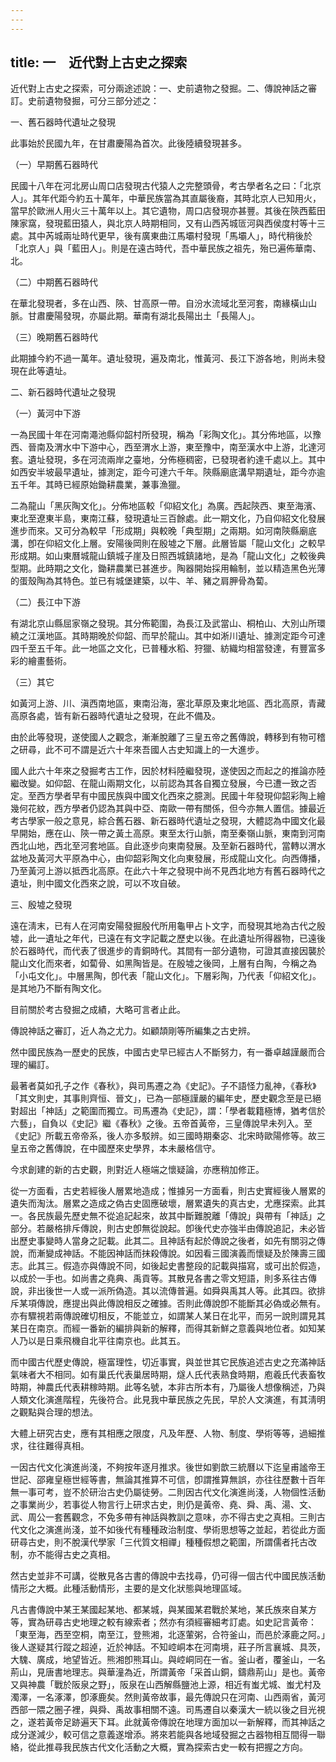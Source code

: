 ```yaml
---
---
---
```

title: 一　近代對上古史之探索
---




近代對上古史之探索，可分兩途述說：一、史前遺物之發掘。二、傳說神話之審訂。史前遺物發掘，可分三部分述之：

一、舊石器時代遺址之發現

此事始於民國九年，在甘肅慶陽為首次。此後陸續發現甚多。

（一）早期舊石器時代

民國十八年在河北房山周口店發現古代猿人之完整頭骨，考古學者名之曰：「北京人」。其年代距今約五十萬年，中華民族當為其直屬後裔，其時北京人已知用火，當早於歐洲人用火三十萬年以上。其它遺物，周口店發現亦甚豐。其後在陝西藍田陳家窩，發現藍田猿人，與北京人時期相同，又有山西芮城匼河與西侯度村等十三處。其中芮城兩址時代更早，後有廣東曲江馬壩村發現「馬壩人」，時代稍後於「北京人」與「藍田人」。則是在遠古時代，吾中華民族之祖先，殆已遍佈華南、北。

（二）中期舊石器時代

在華北發現者，多在山西、陝、甘高原一帶。自汾水流域北至河套，南緣橫山山脈。甘肅慶陽發現，亦屬此期。華南有湖北長陽出土「長陽人」。

（三）晚期舊石器時代

此期據今約不過一萬年。遺址發現，遍及南北，惟黃河、長江下游各地，則尚未發現在此等遺址。

二、新石器時代遺址之發現

（一）黃河中下游

一為民國十年在河南澠池縣仰韶村所發現，稱為「彩陶文化」。其分佈地區，以豫西、晉南及渭水中下游中心，西至渭水上游，東至豫中，南至漢水中上游，北達河套。遺址發現，多在河流兩岸之臺地，分佈極稠密，已發現者約達千處以上。其中如西安半坡最早遺址，據測定，距今可達六千年。陝縣廟底溝早期遺址，距今亦逾五千年。其時已經原始鋤耕農業，兼事漁獵。

二為龍山「黑灰陶文化」。分佈地區較「仰紹文化」為廣。西起陝西、東至海濱、東北至遼東半島，東南江蘇，發現遺址三百餘處。此一期文化，乃自仰紹文化發展進步而來。又可分為較早「形成期」與較晚「典型期」之兩期。如河南陝縣廟底溝，卽在仰紹文化上層。安陽後岡則在殷墟之下層。此層皆屬「龍山文化」之較早形成期。如山東曆城龍山鎮城子崖及日照西城鎮諸地，是為「龍山文化」之較後典型期。此時期之文化，鋤耕農業已甚進步。陶器開始採用輪制，並以精造黑色光薄的蛋殼陶為其特色。並已有城堡建築，以牛、羊、豬之肩胛骨為蔔。

（二）長江中下游

有湖北京山縣屈家嶺之發現。其分佈範圍，為長江及武當山、桐柏山、大別山所環繞之江漢地區。其時期晚於仰韶、而早於龍山。其中如淅川遺址、據測定距今可達四千至五千年。此一地區之文化，已普種水稻、狩獵、紡織均相當發達，有豐富多彩的繪畫藝術。

（三）其它

如黃河上游、川、滇西南地區，東南沿海，塞北草原及東北地區、西北高原，青藏高原各處，皆有新石器時代遺址之發現，在此不備及。

由於此等發現，遂使國人之觀念，漸漸脫離了三皇五帝之舊傳說，轉移到有物可稽之研尋，此不可不謂是近六十年來吾國人古史知識上的一大進步。

國人此六十年來之發掘考古工作，因於材料陸繼發現，遂使因之而起之的推論亦陸繼改變。如仰韶、在龍山兩期文化，以前認為其各自獨立發展，今已遭一致之否定。至西方學者早有中國民族與中國文化西來之臆測。民國十年發現仰韶彩陶上繪幾何花紋，西方學者仍認為其與中亞、南歐一帶有關係，但今亦無人置信。據最近考古學家一般之意見，綜合舊石器、新石器時代遺址之發現，大體認為中國文化最早開始，應在山、陝一帶之黃土高原。東至太行山脈，南至秦嶺山脈，東南到河南西北山地，西北至河套地區。自此逐步向東南發展。及至新石器時代，當轉以渭水盆地及黃河大平原為中心，由仰韶彩陶文化向東發展，形成龍山文化。向西傳播，乃至黃河上游以抵西北高原。在此六十年之發現中尚不見西北地方有舊石器時代之遺址，則中國文化西來之說，可以不攻自破。



三、殷墟之發現

遠在淸末，已有人在河南安陽發掘殷代所用龜甲占卜文字，而發現其地為古代之殷墟，此一遺址之年代，已遠在有文字記載之歷史以後。在此遺址所得器物，已遠後於石器時代，而代表了很進步的青銅時代。其間有一部分遺物，可證其直接因襲於龍山文化而來者，如蔔骨、如黑陶皆是。在殷墟之後岡，上層有白陶，今稱之為「小屯文化」。中層黑陶，卽代表「龍山文化」。下層彩陶，乃代表「仰紹文化」。是其地乃不斷有陶文化。

目前關於考古發掘之成績，大略可言者止此。

傳說神話之審訂，近人為之尤力。如顧頡剛等所編集之古史辨。

然中國民族為一歷史的民族，中國古史早已經古人不斷努力，有一番卓越謹嚴而合理的編訂。

最著者莫如孔子之作《春秋》，與司馬遷之為《史記》。子不語怪力亂神，《春秋》「其文則史，其事則齊恒、晉文」，已為一部極謹嚴的編年史，歷史觀念至是已絕對超出「神話」之範圍而獨立。司馬遷為《史記》，謂：「學者載籍極博，猶考信於六藝」，自負以《史記》繼《春秋》之後。五帝首黃帝，三皇傳說早未列入。至《史記》所載五帝帝系，後人亦多駁辨。如三國時期秦宓、北宋時歐陽修等。故三皇五帝之舊傳說，在中國歷來史學界，本未嚴格信守。

今求創建的新的古史觀，則對近人極端之懷疑論，亦應稍加修正。

從一方面看，古史若經後人層累地造成；惟據另一方面看，則古史實經後人層累的遺失而淘汰。層累之造成之偽古史固應破壞，層累遺失的真古史，尤應探索。此其一。各民族最先歷史無不從追記起來，故其中斷難脫離「傳說」與帶有「神話」之部分。若嚴格排斥傳說，則古史卽無從說起。卽後代史亦強半由傳說追記，未必皆出歷史事變時人當身之記載。此其二。且神話有起於傳說之後者，如先有關羽之傳說，而漸變成神話。不能因神話而抹殺傳說。如因看三國演義而懷疑及於陳壽三國志。此其三。假造亦與傳說不同，如後起史書整段的記載與描寫，或可出於假造，以成於一手也。如尚書之堯典、禹貢等。其散見各書之零文短語，則多系往古傳說，非出後世一人或一派所偽造。其以流傳普遍。如舜與禹其人等。此其四。欲排斥某項傳說，應提出與此傳說相反之確據。否則此傳說卽不能斷其必偽或必無有。亦有驟視若兩傳說確切相反，不能並立，如謂某人某日在北平，而另一說則謂見其某日在南京。而經一番新的編排與新的解釋，而得其新鮮之意義與地位者。如知某人乃以是日乘飛機自北平往南京也。此其五。

而中國古代歷史傳說，極富理性，切近事實，與並世其它民族追述古史之充滿神話氣味者大不相同。如有巢氏代表巢居時期，燧人氏代表熟食時期，庖羲氏代表畜牧時期，神農氏代表耕稼時期。此等名號，本非古所本有，乃屬後人想像稱述，乃與人類文化演進階程，先後符合。此見我中華民族之先民，早於人文演進，有其淸明之觀點與合理的想法。

大體上研究古史，應有其相應之限度，凡及年歷、人物、制度、學術等等，過細推求，往往難得真相。

一因古代文化演進尚淺，不夠按年逐月推求。後世如劉歆三統曆以下迄皇甫謐帝王世記、邵雍皇極世經等書，無論其推算不可信，卽謂推算無誤，亦往往歷數十百年無一事可考，豈不於研治古史仍屬徒勞。二則因古代文化演進尚淺，人物個性活動之事業尚少，若事從人物言行上研求古史，則仍是黃帝、堯、舜、禹、湯、文、武、周公一套舊觀念，不免多帶有神話與教訓之意味，亦不得古史之真相。三則古代文化之演進尚淺，並不如後代有種種政治制度、學術思想等之並起，若從此方面研尋古史，則不脫漢代學家「三代質文相禪」種種假想之範圍，所謂儒者托古改制，亦不能得古史之真相。

然古史並非不可講，從散見各古書的傳說中去找尋，仍可得一個古代中國民族活動情形之大概。此種活動情形，主要的是文化狀態與地理區域。

凡古書傳說中某王某國起某地、都某城，與某國某君戰於某地，某氏族來自某方等，實為研尋古史地理之較有線索者；然亦有須經審細考訂處。如史記言黃帝：「東至海，西至空桐，南至江，登熊湘，北逐葷粥，合符釜山，而邑於涿鹿之阿。」後人遂疑其行蹤之超逴，近於神話。不知崆峒本在河南境，莊子所言襄城、具茨，大騩、廣成，地望皆近。熊湘卽熊耳山。與崆峒同在一省。釜山者，覆釜山，一名荊山，見唐書地理志。與華潼為近，所謂黃帝「采首山銅，鑄鼎荊山」是也。黃帝又與神農「戰於阪泉之野」，阪泉在山西解縣鹽池上源，相近有蚩尤城、蚩尤村及濁澤，一名涿澤，卽涿鹿矣。然則黃帝故事，最先傳說只在河南、山西兩省，黃河西部一隈之圈子裡，與舜、禹故事相關不遠。司馬遷自以秦漢大一統以後之目光視之，遂若黃帝足跡遍天下耳。此就黃帝傳說在地理方面加以一新解釋，而其神話之成分遂減少，較可信之意義遂增添。將來若能與各地域發掘之古器物相互間得一聯絡，從此推尋我民族古代文化活動之大概，實為探索古史一較有把握之方向。